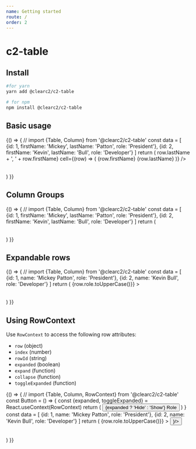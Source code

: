 ```yaml
---
name: Getting started
route: /
order: 2
---
```



# c2-table

## Install

```sh
#for yarn
yarn add @clearc2/c2-table

# for npm
npm install @clearc2/c2-table
```

## Basic usage

<Playground>
    {() => {
        // import {Table, Column} from '@clearc2/c2-table'
        const data = [
          {id: 1, firstName: 'Mickey', lastName: 'Patton', role: 'President'},
          {id: 2, firstName: 'Kevin', lastName: 'Bull', role: 'Developer'}
        ]
        return (
          <Table
            id='test-table'
            rowId='id'
            data={data}
           >
            <Column id='id' header='ID' />
            <Column
            id='name'
            header='Name'
            orderValue={row => row.lastName + ', ' + row.firstName}
            cell={(row) => (
              <React.Fragment>
                {row.firstName} {row.lastName}
              </React.Fragment>
            )}
            />
            <Column id='role' header='Role' />
          </Table>
        )
    }}
</Playground>

## Column Groups

<Playground>
    {() => {
        // import {Table, Column} from '@clearc2/c2-table'
        const data = [
          {id: 1, firstName: 'Mickey', lastName: 'Patton', role: 'President'},
          {id: 2, firstName: 'Kevin', lastName: 'Bull', role: 'Developer'}
        ]
        return (
          <Table
            id='test-table'
            rowId='id'
            data={data}
           >
            <Column id='id' header='ID' />
            <ColumnGroup
              id='name'
              header='Name'
            >
                <Column id='firstName' header='First' />
                <Column id='lastName' header='Last' />
            </ColumnGroup>
            <Column id='role' header='Role' />
          </Table>
        )
    }}
</Playground>

## Expandable rows

<Playground>
    {() => {
        // import {Table, Column} from '@clearc2/c2-table'
        const data = [
          {id: 1, name: 'Mickey Patton', role: 'President'},
          {id: 2, name: 'Kevin Bull', role: 'Developer'}
        ]
        return (
          <Table
            id='test-table'
            rowId='id'
            data={data}
            onExpand={({row}) => <span>{row.role.toUpperCase()}</span>}
           >
            <Column id='id' header='ID' />
            <Column id='name' header='Name' />
          </Table>
        )
    }}
</Playground>

## Using RowContext

Use `RowContext` to access the following row attributes:

- `row` (object)
- `index` (number)
- `rowId` (string)
- `expanded` (boolean)
- `expand` (function)
- `collapse` (function)
- `toggleExpanded` (function)

<Playground>
    {() => {
        // import {Table, Column, RowContext} from '@clearc2/c2-table'
        const Button = () => {
          const {expanded, toggleExpanded} = React.useContext(RowContext)
          return (
            <button onClick={toggleExpanded}>
              {expanded ? 'Hide' : 'Show'} Role
            </button>
          )
        }
        const data = [
          {id: 1, name: 'Mickey Patton', role: 'President'},
          {id: 2, name: 'Kevin Bull', role: 'Developer'}
        ]
        return (
          <Table
            id='test-table'
            rowId='id'
            data={data}
            onExpand={({row}) => <span>{row.role.toUpperCase()}</span>}
           >
            <Column id='id' header='ID' />
            <Column id='name' header='Name' />
            <Column id='action' header=' ' cell={() => <Button />}/>
          </Table>
        )
    }}
</Playground>

